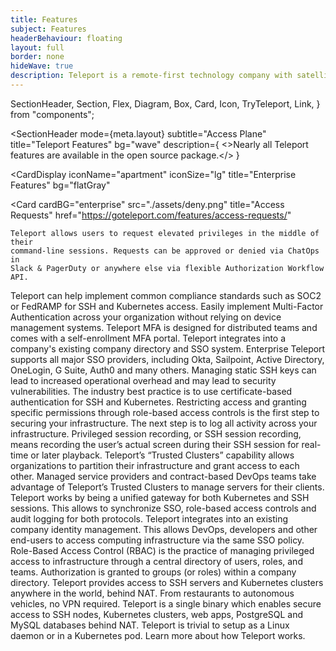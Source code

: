 ```yaml
---
title: Features
subject: Features
headerBehaviour: floating
layout: full
border: none
hideWave: true
description: Teleport is a remote-first technology company with satellite offices in Oakland and Seattle. We enable engineers to quickly access any computing resource anywhere on the planet.
---
```


  SectionHeader,
  Section,
  Flex,
  Diagram,
  Box,
  Card,
  Icon,
  TryTeleport,
  Link,
} from "components";

<SectionHeader
  mode={meta.layout}
  subtitle="Access Plane"
  title="Teleport Features"
  bg="wave"
  description={
    <>Nearly all Teleport features are available in the open source package.</>
  }
></SectionHeader>
<CardDisplay
  iconName="apartment"
  iconSize="lg"
  title="Enterprise Features"
  bg="flatGray"
>
  <Card
    cardBG="enterprise"
    src="./assets/deny.png"
    title="Access Requests"
    href="https://goteleport.com/features/access-requests/"
  >
    Teleport allows users to request elevated privileges in the middle of their
    command-line sessions. Requests can be approved or denied via ChatOps in
    Slack & PagerDuty or anywhere else via flexible Authorization Workflow API.
  </Card>
  <Card
    cardBG="enterprise"
    src="./assets/kubernetes.png"
    title="FedRamp & Soc 2"
    href="https://goteleport.com/teleport/how-it-works/fedramp-ssh-kubernetes/"
  >
    Teleport can help implement common compliance standards such as SOC2 or
    FedRAMP for SSH and Kubernetes access.
  </Card>
  <Card
    cardBG="enterprise"
    src="./assets/yubikey.png"
    title="Per-Session Multi-Factor Authentication"
    href="https://goteleport.com/features/multi-factor-auth/"
  >
    Easily implement Multi-Factor Authentication across your organization
    without relying on device management systems. Teleport MFA is designed for
    distributed teams and comes with a self-enrollment MFA portal.
  </Card>
  <Card
    cardBG="enterprise"
    src="./assets/SSO.png"
    title="Enterprise Single Sign-On (SSO)"
    href="https://goteleport.com/teleport/features/sso-for-ssh/"
  >
    Teleport integrates into a company's existing company directory and SSO
    system. Enterprise Teleport supports all major SSO providers, including
    Okta, Sailpoint, Active Directory, OneLogin, G Suite, Auth0 and many others.
  </Card>
</CardDisplay>
<CardDisplay
  iconName="circleCheck"
  iconSize="lg"
  title="Core Features"
  bg="flatWhite"
>
  <Card
    cardBG="core"
    src="./assets/auth-cert.png"
    title="Certificate Auth for SSH & K8s"
    href="https://goteleport.com/teleport/how-it-works/certificate-based-authentication-ssh-kubernetes/"
  >
    Managing static SSH keys can lead to increased operational overhead and may
    lead to security vulnerabilities. The industry best practice is to use
    certificate-based authentication for SSH and Kubernetes.
  </Card>
  <Card
    cardBG="core"
    src="./assets/audit-log.png"
    title="Audit Log"
    href="https://goteleport.com/teleport/how-it-works/audit-logging-for-ssh-and-kubernetes/"
  >
    Restricting access and granting specific permissions through role-based
    access controls is the first step to securing your infrastructure. The next
    step is to log all activity across your infrastructure.
  </Card>
  <Card
    cardBG="core"
    src="./assets/play-recording.png"
    title="Session Recording"
    href="https://goteleport.com/teleport/how-it-works/audit-logging-for-ssh-and-kubernetes/"
  >
    Privileged session recording, or SSH session recording, means recording the
    user’s actual screen during their SSH session for real-time or later
    playback.
  </Card>
  <Card cardBG="core" src="./assets/SSO.png" title="Trust Federation" href="">
    Teleport’s “Trusted Clusters” capability allows organizations to partition
    their infrastructure and grant access to each other. Managed service
    providers and contract-based DevOps teams take advantage of Teleport’s
    Trusted Clusters to manage servers for their clients.
  </Card>
  <Card
    cardBG="core"
    src="./assets/kubernetes.png"
    title="Kubernetes Access Management"
    href="https://goteleport.com/teleport/how-it-works/secure-kubernetes-access/"
  >
    Teleport works by being a unified gateway for both Kubernetes and SSH
    sessions. This allows to synchronize SSO, role-based access controls and
    audit logging for both protocols.
  </Card>
  <Card
    cardBG="core"
    src="./assets/SSO.png"
    title="Single Sign-On (SSO)"
    href="https://goteleport.com/teleport/features/sso-for-ssh/"
  >
    Teleport integrates into an existing company identity management. This
    allows DevOps, developers and other end-users to access computing
    infrastructure via the same SSO policy.
  </Card>
  <Card
    cardBG="core"
    src="./assets/role-access.png"
    title="Role-Based Access Controls (RBAC)"
    href="https://goteleport.com/teleport/features/rbac-for-ssh/"
  >
    Role-Based Access Control (RBAC) is the practice of managing privileged
    access to infrastructure through a central directory of users, roles, and
    teams. Authorization is granted to groups (or roles) within a company
    directory.
  </Card>
  <Card
    cardBG="core"
    src="./assets/motherboard.png"
    title="IoT and Edge Connectivity"
    href="https://goteleport.com/teleport/how-it-works/ssh-kubernetes-access-on-the-edge/"
  >
    Teleport provides access to SSH servers and Kubernetes clusters anywhere in
    the world, behind NAT. From restaurants to autonomous vehicles, no VPN
    required.
  </Card>
</CardDisplay>
<Diagram
  title="How Teleport Works"
  src="./assets/access-plane-2600.png"
  alt="a diagram of Teleport's secturity functionality"
  width={1300}
  height={583}
>
  Teleport is a single binary which enables secure access to SSH nodes,
  Kubernetes clusters, web apps, PostgreSQL and MySQL databases behind NAT.
  Teleport is trivial to setup as a Linux daemon or in a Kubernetes pod. <span><Link color="light-blue" href="https://goteleport.com/teleport/how-it-works/">Learn more about how Teleport works.</Link></span>
</Diagram>
<TryTeleport />
